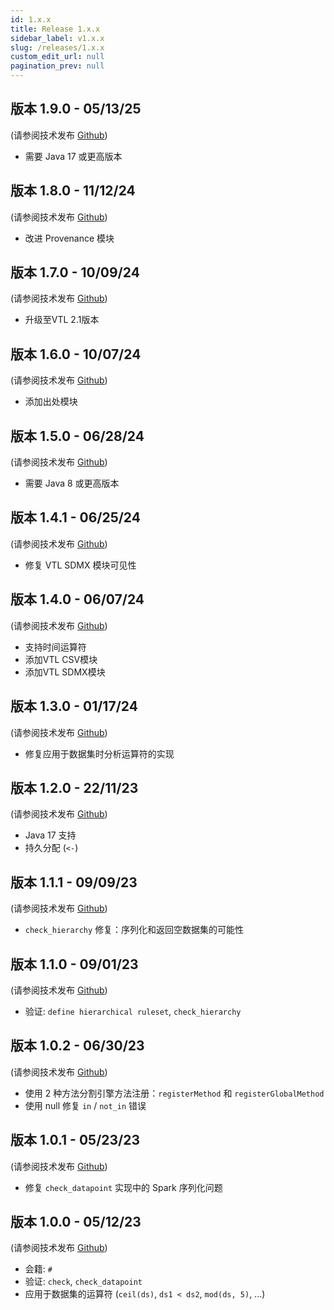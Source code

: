 ```yaml
---
id: 1.x.x
title: Release 1.x.x
sidebar_label: v1.x.x
slug: /releases/1.x.x
custom_edit_url: null
pagination_prev: null
---
```


## 版本 1.9.0 - 05/13/25

(请参阅技术发布 [Github](https://github.com/InseeFr/Trevas/releases/tag/v1.9.0))

- 需要 Java 17 或更高版本

## 版本 1.8.0 - 11/12/24

(请参阅技术发布 [Github](https://github.com/InseeFr/Trevas/releases/tag/v1.8.0))

- 改进 Provenance 模块

## 版本 1.7.0 - 10/09/24

(请参阅技术发布 [Github](https://github.com/InseeFr/Trevas/releases/tag/v1.7.0))

- 升级至VTL 2.1版本

## 版本 1.6.0 - 10/07/24

(请参阅技术发布 [Github](https://github.com/InseeFr/Trevas/releases/tag/v1.6.0))

- 添加出处模块

## 版本 1.5.0 - 06/28/24

(请参阅技术发布 [Github](https://github.com/InseeFr/Trevas/releases/tag/v1.5.0))

- 需要 Java 8 或更高版本

## 版本 1.4.1 - 06/25/24

(请参阅技术发布 [Github](https://github.com/InseeFr/Trevas/releases/tag/v1.4.1))

- 修复 VTL SDMX 模块可见性

## 版本 1.4.0 - 06/07/24

(请参阅技术发布 [Github](https://github.com/InseeFr/Trevas/releases/tag/v1.4.0))

- 支持时间运算符
- 添加VTL CSV模块
- 添加VTL SDMX模块

## 版本 1.3.0 - 01/17/24

(请参阅技术发布 [Github](https://github.com/InseeFr/Trevas/releases/tag/v1.3.0))

- 修复应用于数据集时分析运算符的实现

## 版本 1.2.0 - 22/11/23

(请参阅技术发布 [Github](https://github.com/InseeFr/Trevas/releases/tag/v1.2.0))

- Java 17 支持
- 持久分配 (`<-`)

## 版本 1.1.1 - 09/09/23

(请参阅技术发布 [Github](https://github.com/InseeFr/Trevas/releases/tag/v1.1.1))

- `check_hierarchy` 修复：序列化和返回空数据集的可能性

## 版本 1.1.0 - 09/01/23

(请参阅技术发布 [Github](https://github.com/InseeFr/Trevas/releases/tag/v1.1.0))

- 验证: `define hierarchical ruleset`, `check_hierarchy`

## 版本 1.0.2 - 06/30/23

(请参阅技术发布 [Github](https://github.com/InseeFr/Trevas/releases/tag/v1.0.2))

- 使用 2 种方法分割引擎方法注册：`registerMethod` 和 `registerGlobalMethod`
- 使用 null 修复 `in` / `not_in` 错误

## 版本 1.0.1 - 05/23/23

(请参阅技术发布 [Github](https://github.com/InseeFr/Trevas/releases/tag/v1.0.1))

- 修复 `check_datapoint` 实现中的 Spark 序列化问题

## 版本 1.0.0 - 05/12/23

(请参阅技术发布 [Github](https://github.com/InseeFr/Trevas/releases/tag/v1.0.0))

- 会籍: `#`
- 验证: `check`, `check_datapoint`
- 应用于数据集的运算符 (`ceil(ds)`, `ds1 < ds2`, `mod(ds, 5)`, ...)
